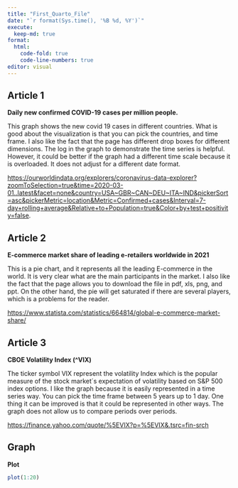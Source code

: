 ```yaml
---
title: "First_Quarto_File"
date: "`r format(Sys.time(), '%B %d, %Y')`"
execute:
  keep-md: true
format:
  html:
    code-fold: true
    code-line-numbers: true
editor: visual
---
```


## Article 1

**Daily new confirmed COVID-19 cases per million people.**

This graph shows the new covid 19 cases in different countries. What is good about the visualization is that you can pick the countries, and time frame. I also like the fact that the page has different drop boxes for different dimensions. The log in the graph to demonstrate the time series is helpful. However, it could be better if the graph had a different time scale because it is overloaded. It does not adjust for a different date format.

<https://ourworldindata.org/explorers/coronavirus-data-explorer?zoomToSelection=true&time=2020-03-01..latest&facet=none&country=USA~GBR~CAN~DEU~ITA~IND&pickerSort=asc&pickerMetric=location&Metric=Confirmed+cases&Interval=7-day+rolling+average&Relative+to+Population=true&Color+by+test+positivity=false>.

## Article 2

**E-commerce market share of leading e-retailers worldwide in 2021**

This is a pie chart, and it represents all the leading E-commerce in the world. It is very clear what are the main participants in the market. I also like the fact that the page allows you to download the file in pdf, xls, png, and ppt. On the other hand, the pie will get saturated if there are several players, which is a problems for the reader.

<https://www.statista.com/statistics/664814/global-e-commerce-market-share/>

## Article 3

**CBOE Volatility Index (\^VIX)**

The ticker symbol VIX represent the volatility Index which is the popular measure of the stock market´s expectation of volatility based on S&P 500 index options. I like the graph because it is easily represented in a time series way. You can pick the time frame between 5 years up to 1 day. One thing it can be improved is that it could be represented in other ways. The graph does not allow us to compare periods over periods.

<https://finance.yahoo.com/quote/%5EVIX?p=%5EVIX&.tsrc=fin-srch>

## Graph

**Plot**

```r
plot(1:20)
```
